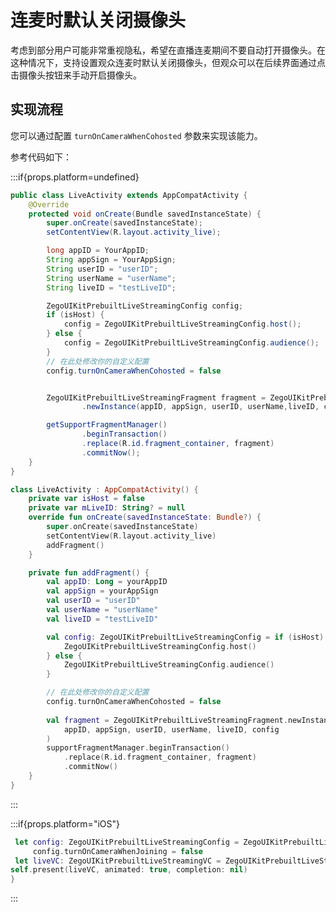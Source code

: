 # 连麦时默认关闭摄像头


考虑到部分用户可能非常重视隐私，希望在直播连麦期间不要自动打开摄像头。在这种情况下，支持设置观众连麦时默认关闭摄像头，但观众可以在后续界面通过点击摄像头按钮来手动开启摄像头。

## 实现流程

您可以通过配置 `turnOnCameraWhenCohosted` 参数来实现该能力。

参考代码如下：

:::if{props.platform=undefined}
<CodeGroup>
```java title="Java"
public class LiveActivity extends AppCompatActivity {
    @Override
    protected void onCreate(Bundle savedInstanceState) {
        super.onCreate(savedInstanceState);
        setContentView(R.layout.activity_live);

        long appID = YourAppID;
        String appSign = YourAppSign;
        String userID = "userID";
        String userName = "userName";
        String liveID = "testLiveID";

        ZegoUIKitPrebuiltLiveStreamingConfig config;
        if (isHost) {
            config = ZegoUIKitPrebuiltLiveStreamingConfig.host();
        } else {
            config = ZegoUIKitPrebuiltLiveStreamingConfig.audience();
        }
        // 在此处修改你的自定义配置
        config.turnOnCameraWhenCohosted = false


        ZegoUIKitPrebuiltLiveStreamingFragment fragment = ZegoUIKitPrebuiltLiveStreamingFragment
                .newInstance(appID, appSign, userID, userName,liveID, config);

        getSupportFragmentManager()
                .beginTransaction()
                .replace(R.id.fragment_container, fragment)
                .commitNow();
    }
}
```
```kotlin title="Kotlin"
class LiveActivity : AppCompatActivity() {
    private var isHost = false
    private var mLiveID: String? = null
    override fun onCreate(savedInstanceState: Bundle?) {
        super.onCreate(savedInstanceState)
        setContentView(R.layout.activity_live)
        addFragment()
    }

    private fun addFragment() {
        val appID: Long = yourAppID
        val appSign = yourAppSign
        val userID = "userID"
        val userName = "userName"
        val liveID = "testLiveID"

        val config: ZegoUIKitPrebuiltLiveStreamingConfig = if (isHost) {
            ZegoUIKitPrebuiltLiveStreamingConfig.host()
        } else {
            ZegoUIKitPrebuiltLiveStreamingConfig.audience()
        }

        // 在此处修改你的自定义配置
        config.turnOnCameraWhenCohosted = false
       
        val fragment = ZegoUIKitPrebuiltLiveStreamingFragment.newInstance(
            appID, appSign, userID, userName, liveID, config
        )
        supportFragmentManager.beginTransaction()
            .replace(R.id.fragment_container, fragment)
            .commitNow()
    }
}
```
</CodeGroup>
:::

:::if{props.platform="iOS"}
```swift
 let config: ZegoUIKitPrebuiltLiveStreamingConfig = ZegoUIKitPrebuiltLiveStreamingConfig.host(enableSignalingPlugin: true)
     config.turnOnCameraWhenJoining = false
 let liveVC: ZegoUIKitPrebuiltLiveStreamingVC = ZegoUIKitPrebuiltLiveStreamingVC(self.appID, appSign: self.appSign, userID: self.userID ?? "", userName: self.userName ?? "", liveID: self.roomIDTextField.text ?? "", config: config)
self.present(liveVC, animated: true, completion: nil)
}
```
:::